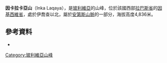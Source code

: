 {{Coord|17|5|41|S|67|15|48|W|display=title}}

'''因卡拉卡亞山'''（Inka Laqaya），是[[玻利維亞|玻利維亞]]的山峰，位於該國西部[[拉巴斯省|拉巴斯省]]的[[因基西維省|因基西維省]]，處於伊喬查以北，屬於[[安第斯山脈|安第斯山脈]]的一部分，海拔高度4,836米。

==參考資料==
*{{cite web|url=http://www.ine.gob.bo/publicaciones/visorPdf.aspx?Codigo=021005&tipo=1|title=Ichoca|author=<!--Staff writer(s); no by-line.-->|date=|website=|publisher=INE, Bolivia|accessdate=October 21, 2014|deadurl=yes|archiveurl=https://web.archive.org/web/20141021104651/http://www.ine.gob.bo/publicaciones/visorPdf.aspx?Codigo=021005&tipo=1|archivedate=2014年10月21日}}

{{Bolivia-geo-stub}}
[[Category:玻利維亞山峰|Category:玻利維亞山峰]]